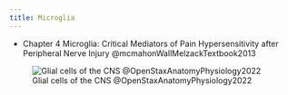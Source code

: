 ```yaml
---
title: Microglia
---
```


:::{.callout-note}

- Chapter 4 Microglia: Critical Mediators of Pain Hypersensitivity after Peripheral Nerve Injury @mcmahonWallMelzackTextbook2013

:::


![Glial cells of the CNS @OpenStaxAnatomyPhysiology2022](/The Archive/Images/OpenStax Anatomy and Physiology 2e/fig12.11 openstax Glial Cells of the CNS.jpeg){#fig-openstax-fig12.11}
